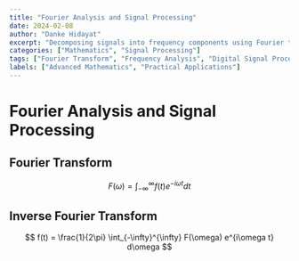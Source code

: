 ```yaml
---
title: "Fourier Analysis and Signal Processing"
date: 2024-02-08
author: "Danke Hidayat"
excerpt: "Decomposing signals into frequency components using Fourier transforms."
categories: ["Mathematics", "Signal Processing"]
tags: ["Fourier Transform", "Frequency Analysis", "Digital Signal Processing"]
labels: ["Advanced Mathematics", "Practical Applications"]
---
```


# Fourier Analysis and Signal Processing

## Fourier Transform

$$
F(\omega) = \int_{-\infty}^{\infty} f(t) e^{-i\omega t} dt
$$

## Inverse Fourier Transform

$$
f(t) = \frac{1}{2\pi} \int_{-\infty}^{\infty} F(\omega) e^{i\omega t} d\omega
$$
